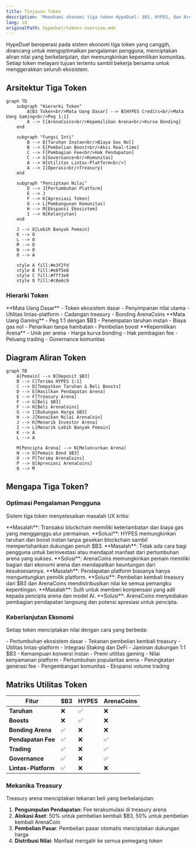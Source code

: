 ```yaml
---
title: Tinjauan Token
description: 'Memahami ekonomi tiga token HypeDuel: $B3, HYPES, dan ArenaCoins'
lang: id
originalPath: hypeduel/tokens-overview.mdx
---
```

HypeDuel beroperasi pada sistem ekonomi tiga token yang canggih, dirancang untuk mengoptimalkan pengalaman pengguna, menciptakan aliran nilai yang berkelanjutan, dan memungkinkan kepemilikan komunitas. Setiap token melayani tujuan tertentu sambil bekerja bersama untuk menggerakkan seluruh ekosistem.

## Arsitektur Tiga Token

```mermaid
graph TD
    subgraph "Hierarki Token"
        A[B3 Token<br/>Mata Uang Dasar] --> B[HYPES Credits<br/>Mata Uang Gaming<br/>Peg 1:1]
        A --> C[ArenaCoins<br/>Kepemilikan Arena<br/>Kurva Bonding]
    end

    subgraph "Fungsi Inti"
        B --> D[Taruhan Instan<br/>Biaya Gas Nol]
        B --> E[Pembelian Boost<br/>Aksi Real-time]
        C --> F[Pembagian Fee<br/>Hak Pendapatan]
        C --> G[Governance<br/>Komunitas]
        A --> H[Utilitas Lintas-Platform<br/>]
        A --> I[Operasi<br/>Treasury]
    end

    subgraph "Penciptaan Nilai"
        D --> J[Pertumbuhan Platform]
        E --> J
        F --> K[Apresiasi Token]
        G --> L[Pembangunan Komunitas]
        H --> M[Ekspansi Ekosistem]
        I --> N[Kelanjutan]
    end

    J --> O[Lebih Banyak Pemain]
    K --> O
    L --> O
    M --> O
    N --> O
    O --> A

    style A fill:#e3f2fd
    style B fill:#e8f5e8
    style C fill:#fff3e0
    style O fill:#c8e6c9
```

### Hierarki Token

<Tabs>
  <Tab title="$B3 Token" icon="coins">
    **Mata Uang Dasar** - Token ekosistem dasar - Penyimpanan nilai utama - Utilitas lintas-platform - Cadangan treasury
    - Bonding ArenaCoins
  </Tab>

<Tab title="HYPES Credits" icon="zap">
  **Mata Uang Gaming** - Peg 1:1 dengan $B3 - Penempatan taruhan instan - Biaya gas nol - Penarikan tanpa hambatan - Pembelian
  boost
</Tab>

  <Tab title="ArenaCoins" icon="chart-line">
    **Kepemilikan Arena** - Unik per arena - Harga kurva bonding - Hak pembagian fee - Peluang trading -
    Governance komunitas
  </Tab>
</Tabs>

## Diagram Aliran Token

```mermaid
graph TB
    A[Pemain] --> B[Deposit $B3]
    B --> C[Terima HYPES 1:1]
    C --> D[Tempatkan Taruhan & Beli Boosts]
    D --> E[Hasilkan Pendapatan Arena]
    E --> F[Treasury Arena]
    F --> G[Beli $B3]
    F --> H[Beli ArenaCoins]
    G --> I[Dukungan Harga $B3]
    H --> J[Kenaikan Nilai ArenaCoin]
    J --> K[Menarik Investor Arena]
    I --> L[Menarik Lebih Banyak Pemain]
    K --> A
    L --> A

    M[Pencipta Arena] --> N[Meluncurkan Arena]
    N --> O[Pemain Bond $B3]
    O --> P[Terima ArenaCoins]
    P --> Q[Apresiasi ArenaCoins]
    Q --> M
```

## Mengapa Tiga Token?

### Optimasi Pengalaman Pengguna

Sistem tiga token menyelesaikan masalah UX kritis:

<AccordionGroup>
  <Accordion title="Transaksi Instan">
    **Masalah**: Transaksi blockchain memiliki keterlambatan dan biaya gas yang mengganggu alur permainan. **Solusi**: HYPES
    memungkinkan taruhan dan boost instan tanpa gesekan blockchain sambil mempertahankan dukungan penuh $B3.
  </Accordion>

<Accordion title="Investasi Arena">
  **Masalah**: Tidak ada cara bagi pengguna untuk berinvestasi atau mendapat manfaat dari pertumbuhan arena yang sukses. **Solusi**: ArenaCoins memungkinkan pemain memiliki bagian dari ekonomi arena dan mendapatkan keuntungan dari kesuksesannya.
</Accordion>

<Accordion title="Penangkapan Nilai">
  **Masalah**: Pendapatan platform biasanya hanya menguntungkan pemilik platform. **Solusi**: Pembelian kembali treasury dari $B3
  dan ArenaCoins mendistribusikan nilai ke semua pemangku kepentingan.
</Accordion>

  <Accordion title="Insentif Pencipta">
    **Masalah**: Sulit untuk memberi kompensasi yang adil kepada pencipta arena dan model AI. **Solusi**: ArenaCoins menyediakan
    pembagian pendapatan langsung dan potensi apresiasi untuk pencipta.
  </Accordion>
</AccordionGroup>

### Keberlanjutan Ekonomi

Setiap token menciptakan nilai dengan cara yang berbeda:

<Card title="Pendorong Nilai $B3" icon="trending-up">
  - Pertumbuhan ekosistem dasar - Tekanan pembelian kembali treasury - Utilitas lintas-platform - Integrasi Staking dan DeFi
</Card>

<Card title="Stabilitas HYPES" icon="balance-scale">
  - Jaminan dukungan 1:1 $B3 - Kemampuan konversi instan - Premi utilitas gaming - Nilai kenyamanan platform
</Card>

<Card title="Apresiasi ArenaCoin" icon="rocket">
  - Pertumbuhan popularitas arena - Peningkatan generasi fee - Pengembangan komunitas - Ekspansi volume trading
</Card>

## Matriks Utilitas Token

| Fitur              | $B3 | HYPES | ArenaCoins |
| ------------------ | --- | ----- | ---------- |
| **Taruhan**        | ❌  | ✅    | ❌         |
| **Boosts**         | ❌  | ✅    | ❌         |
| **Bonding Arena**  | ✅  | ❌    | ❌         |
| **Pendapatan Fee** | ✅  | ❌    | ✅         |
| **Trading**        | ✅  | ❌    | ✅         |
| **Governance**     | ✅  | ❌    | ✅         |
| **Lintas-Platform**| ✅  | ❌    | ❌         |

### Mekanika Treasury

Treasury arena menciptakan tekanan beli yang berkelanjutan:

1. **Pengumpulan Pendapatan**: Fee terakumulasi di treasury arena
2. **Alokasi Aset**: 50% untuk pembelian kembali $B3, 50% untuk pembelian kembali ArenaCoin
3. **Pembelian Pasar**: Pembelian pasar otomatis menciptakan dukungan harga
4. **Distribusi Nilai**: Manfaat mengalir ke semua pemegang token
